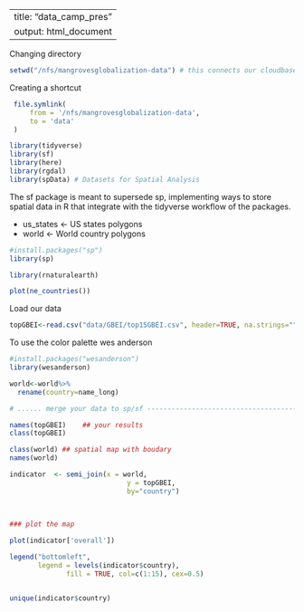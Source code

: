 --
title: "data_camp_pres"
output: html_document
---
Changing directory
```r
setwd("/nfs/mangrovesglobalization-data") # this connects our cloudbase folder with R 
```

Creating a shortcut
```r
 file.symlink(
     from = '/nfs/mangrovesglobalization-data',
     to = 'data'
 )
```


```r
library(tidyverse)
library(sf)
library(here)
library(rgdal)
library(spData) # Datasets for Spatial Analysis

```
The sf package is meant to supersede sp, implementing ways to store spatial data in R that integrate with the tidyverse workflow of the packages.

 - us_states    <- US states polygons
 - world        <- World country polygons
```r
#install.packages("sp")
library(sp)
```

```r
library(rnaturalearth)
```


```r
plot(ne_countries())
```

Load our data
```r
topGBEI<-read.csv("data/GBEI/top15GBEI.csv", header=TRUE, na.strings="")

```
To use the color palette wes anderson
```r
#install.packages("wesanderson")
library(wesanderson)
```


```r
world<-world%>%
  rename(country=name_long)
```


```r
# ...... merge your data to sp/sf -----------------------------------------

names(topGBEI)    ## your results
class(topGBEI)

class(world) ## spatial map with boudary
names(world)

indicator  <- semi_join(x = world, 
                             y = topGBEI, 
                             by="country")
 
                   
```
```r
### plot the map

plot(indicator['overall'])

legend("bottomleft", 
       legend = levels(indicator$country), 
              fill = TRUE, col=c(1:15), cex=0.5)
```

```r

```



```r
unique(indicator$country)
```

